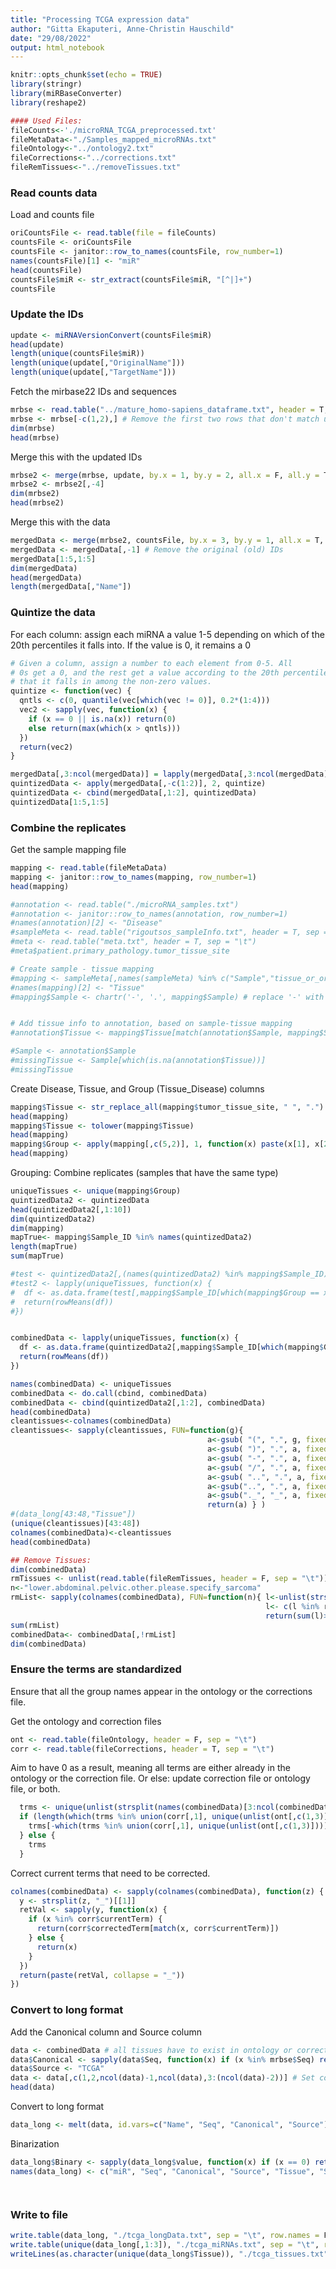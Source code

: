 ```yaml
---
title: "Processing TCGA expression data"
author: "Gitta Ekaputeri, Anne-Christin Hauschild"
date: "29/08/2022" 
output: html_notebook
---
```



```r
knitr::opts_chunk$set(echo = TRUE)
library(stringr)
library(miRBaseConverter)
library(reshape2)

#### Used Files: 
fileCounts<-'./microRNA_TCGA_preprocessed.txt'
fileMetaData<-"./Samples_mapped_microRNAs.txt"
fileOntology<-"../ontology2.txt"
fileCorrections<-"../corrections.txt"
fileRemTissues<-"../removeTissues.txt"
```

### Read counts data

Load and counts file
```r
oriCountsFile <- read.table(file = fileCounts)
countsFile <- oriCountsFile
countsFile <- janitor::row_to_names(countsFile, row_number=1)
names(countsFile)[1] <- "miR"
head(countsFile)
countsFile$miR <- str_extract(countsFile$miR, "[^|]+") 
countsFile
```

### Update the IDs 

```r
update <- miRNAVersionConvert(countsFile$miR)
head(update)
length(unique(countsFile$miR))
length(unique(update[,"OriginalName"]))
length(unique(update[,"TargetName"]))

```

Fetch the mirbase22 IDs and sequences

```r
mrbse <- read.table("../mature_homo-sapiens_dataframe.txt", header = T, sep = "\t")
mrbse <- mrbse[-c(1,2),] # Remove the first two rows that don't match up with mirbase and are the only duplicates, and are the only sequences with T's for some reason.
dim(mrbse)
head(mrbse)
```

Merge this with the updated IDs

```r
mrbse2 <- merge(mrbse, update, by.x = 1, by.y = 2, all.x = F, all.y = T)
mrbse2 <- mrbse2[,-4]
dim(mrbse2)
head(mrbse2)
```


Merge this with the data

```r
mergedData <- merge(mrbse2, countsFile, by.x = 3, by.y = 1, all.x = T, all.y = F)
mergedData <- mergedData[,-1] # Remove the original (old) IDs
mergedData[1:5,1:5]
dim(mergedData)
head(mergedData)
length(mergedData[,"Name"])
```


### Quintize the data

For each column: assign each miRNA a value 1-5 depending on which of the 20th percentiles it falls into. If the value is 0, it remains a 0

```r
# Given a column, assign a number to each element from 0-5. All
# 0s get a 0, and the rest get a value according to the 20th percentile
# that it falls in among the non-zero values.
quintize <- function(vec) {
  qntls <- c(0, quantile(vec[which(vec != 0)], 0.2*(1:4)))
  vec2 <- sapply(vec, function(x) {
    if (x == 0 || is.na(x)) return(0)
    else return(max(which(x > qntls)))
  })
  return(vec2)
}
```

```r
mergedData[,3:ncol(mergedData)] = lapply(mergedData[,3:ncol(mergedData)], FUN = function(y){as.numeric(y)})
quintizedData <- apply(mergedData[,-c(1:2)], 2, quintize)
quintizedData <- cbind(mergedData[,1:2], quintizedData)
quintizedData[1:5,1:5]
```


### Combine the replicates

Get the sample mapping file

```r
mapping <- read.table(fileMetaData)
mapping <- janitor::row_to_names(mapping, row_number=1)
head(mapping)

#annotation <- read.table("./microRNA_samples.txt")
#annotation <- janitor::row_to_names(annotation, row_number=1)
#names(annotation)[2] <- "Disease"
#sampleMeta <- read.table("rigoutsos_sampleInfo.txt", header = T, sep = "\t")
#meta <- read.table("meta.txt", header = T, sep = "\t")
#meta$patient.primary_pathology.tumor_tissue_site

# Create sample - tissue mapping
#mapping <- sampleMeta[,names(sampleMeta) %in% c("Sample","tissue_or_organ_of_origin")]
#names(mapping)[2] <- "Tissue"
#mapping$Sample <- chartr('-', '.', mapping$Sample) # replace '-' with '.' in Sample


# Add tissue info to annotation, based on sample-tissue mapping
#annotation$Tissue <- mapping$Tissue[match(annotation$Sample, mapping$Sample)]

#Sample <- annotation$Sample
#missingTissue <- Sample[which(is.na(annotation$Tissue))]
#missingTissue

```


Create Disease, Tissue, and Group (Tissue_Disease) columns

```r
mapping$Tissue <- str_replace_all(mapping$tumor_tissue_site, " ", ".")
head(mapping)
mapping$Tissue <- tolower(mapping$Tissue)
head(mapping)
mapping$Group <- apply(mapping[,c(5,2)], 1, function(x) paste(x[1], x[2], sep="_"))
head(mapping)
```


Grouping: Combine replicates (samples that have the same type)

```r
uniqueTissues <- unique(mapping$Group)
quintizedData2 <- quintizedData
head(quintizedData2[,1:10])
dim(quintizedData2)
dim(mapping)
mapTrue<- mapping$Sample_ID %in% names(quintizedData2)
length(mapTrue)
sum(mapTrue)

#test <- quintizedData2[,(names(quintizedData2) %in% mapping$Sample_ID)]
#test2 <- lapply(uniqueTissues, function(x) {
#  df <- as.data.frame(test[,mapping$Sample_ID[which(mapping$Group == x)]])
#  return(rowMeans(df))
#})


combinedData <- lapply(uniqueTissues, function(x) {
  df <- as.data.frame(quintizedData2[,mapping$Sample_ID[which(mapping$Group == x)]])
  return(rowMeans(df))
})

names(combinedData) <- uniqueTissues
combinedData <- do.call(cbind, combinedData)
combinedData <- cbind(quintizedData2[,1:2], combinedData)
head(combinedData)
cleantissues<-colnames(combinedData)
cleantissues<- sapply(cleantissues, FUN=function(g){ 
                                            a<-gsub( "(", ".", g, fixed = TRUE); 
                                            a<-gsub( ")", ".", a, fixed = TRUE); 
                                            a<-gsub( "-", ".", a, fixed = TRUE); 
                                            a<-gsub( "/", ".", a, fixed = TRUE); 
                                            a<-gsub( "..", ".", a, fixed = TRUE); 
                                            a<-gsub("..", ".", a, fixed = TRUE); 
                                            a<-gsub("._", "_", a, fixed = TRUE); 
                                            return(a) } )
#(data_long[43:48,"Tissue"])
(unique(cleantissues)[43:48])
colnames(combinedData)<-cleantissues
head(combinedData)

## Remove Tissues:
dim(combinedData)
rmTissues <- unlist(read.table(fileRemTissues, header = F, sep = "\t"))
n<-"lower.abdominal.pelvic.other.please.specify_sarcoma"
rmList<- sapply(colnames(combinedData), FUN=function(n){ l<-unlist(strsplit(n, "_"));  
                                                         l<- c(l %in% rmTissues, l=="NA")
                                                         return(sum(l)>0)  }) 
sum(rmList)
combinedData<- combinedData[,!rmList]
dim(combinedData)

```


### Ensure the terms are standardized
Ensure that all the group names appear in the ontology or the corrections file.

Get the ontology and correction files

```r
ont <- read.table(fileOntology, header = F, sep = "\t")
corr <- read.table(fileCorrections, header = T, sep = "\t")
```

Aim to have 0 as a result, meaning all terms are either already in the ontology or the correction file. Or else: update correction file or ontology file, or both.

```r
  trms <- unique(unlist(strsplit(names(combinedData)[3:ncol(combinedData)], "_"))) # Splits the composite terms that contain both tissue+disease
  if (length(which(trms %in% union(corr[,1], unique(unlist(ont[,c(1,3)]))))) != 0){
    trms[-which(trms %in% union(corr[,1], unique(unlist(ont[,c(1,3)]))))] # Which terms aren't in the ontology or the corrected terms
  } else {
    trms
  }
```
Correct current terms that need to be corrected.
```r
colnames(combinedData) <- sapply(colnames(combinedData), function(z) {
  y <- strsplit(z, "_")[[1]]
  retVal <- sapply(y, function(x) {
    if (x %in% corr$currentTerm) {
      return(corr$correctedTerm[match(x, corr$currentTerm)])
    } else {
      return(x)
    }
  })
  return(paste(retVal, collapse = "_"))
})
```

### Convert to long format
Add the Canonical column and Source column

```r
data <- combinedData # all tissues have to exist in ontology or correction files
data$Canonical <- sapply(data$Seq, function(x) if (x %in% mrbse$Seq) return(T) else return(F))
data$Source <- "TCGA"
data <- data[,c(1,2,ncol(data)-1,ncol(data),3:(ncol(data)-2))] # Set columns alignment
head(data)
```


Convert to long format

```r
data_long <- melt(data, id.vars=c("Name", "Seq", "Canonical", "Source"))
```

Binarization
```r
data_long$Binary <- sapply(data_long$value, function(x) if (x == 0) return(0) else return(1))
names(data_long) <- c("miR", "Seq", "Canonical", "Source", "Tissue", "Scale", "Binary")




```


### Write to file

```r
write.table(data_long, "./tcga_longData.txt", sep = "\t", row.names = F, col.names = T, quote = F)
write.table(unique(data_long[,1:3]), "./tcga_miRNAs.txt", sep = "\t", row.names = F, col.names = T, quote = F)
writeLines(as.character(unique(data_long$Tissue)), "./tcga_tissues.txt")
```
